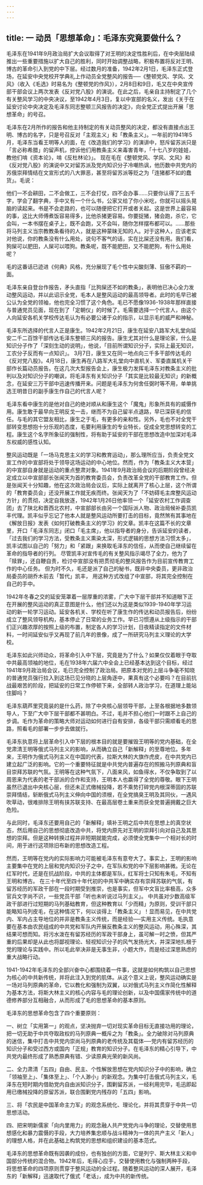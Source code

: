```yaml
---
---
---
```

title: 一  动员「思想革命」：毛泽东究竟要做什么？
---

毛泽东在1941年9月政治局扩大会议取得了对王明的决定性胜利后，在中央层陆续推出一些重要措施以扩大自己的胜利，同时开始调整战略，积极布置将反对王明、博古的革命引入到党的中下层。经过数月的准备，1942年2月1日，毛泽东正式登场，在延安中央党校开学典礼上作动员全党整风的报告──《整顿党风、学风、文风》（收入《毛选》时易名为《整顿党的作风》），2月8日和9日，毛又在中央宣传部干部会议上两次发表《反对党八股》的演说。在此之后，毛亲自主持制定了几个有关整风学习的中央决议，至1942年4月3日，复以中宣部的名义，发出《关于在延安讨论中央决定及毛泽东同志整顿三风报告的决定》，向全党正式提出开展「思想革命」的号召。

毛泽东在2月所作的报告和他主持制定的有关动员整风的决定，都没有直接点出王明、博古的名字，只是号召反对「主观主义」和「教条主义」。一年前的1941年5月，毛泽东当看王明等人的面，在《改造我们的学习》的演讲中，怒斥留苏派只是「言必称希腊」的留声机，控诉他们用教条主义来毒害青年，「十七八岁的娃娃，教他们啃《资本论》，啃《反杜林论》」。  现在毛在《整顿党风、学风、文风》和《反对党八股》的演说中又对留苏派及党内知识分子冷嘲热讽，他历数中共党内的苏俄崇拜情结在文宣形式的八大罪恶，甚至将留苏派等贬之为「连猪都不如的蠢货」。毛说：

他们一不会耕田，二不会做工，三不会打仗，四不会办事……只要你认得了三五千字，学会了翻字典，手中又有一个什么书，公家又给了你小米吃，你就可以摇头晃脑的读起来。书是不会走路的，也可以随便把它打开或者关起。这是世界上最容易的事，这比大师傅煮饭容易得多，比他杀猪更容易。你要捉猪，猪会跑，杀它，它会叫，一本书摆在桌子上，既不会跑，又不会叫，随你怎样摆布都可以。……那些将马列主义当宗教教条看待的人，就是这种蒙昧无知的人。对于这种人，应该老实对他说，你的教条没有什么用处，说句不客气的话，实在比屎还没有用。我们看，狗屎可以肥田，人屎可以喂狗。教条呢，既不能肥田，又不能肥狗，有什么用处呢？ 

毛的这番话已迹进《何典》风格，充分展现了毛个性中尖酸刻薄、狂傲不羁的一面。

毛泽东亲自登台作报告，矛头直指「比狗屎还不如的教条」，表明他已决心全力发动整风运动，并以此诏示全党，毛本人是整风运动的最高领导者。此时的毛早已被公认为全党的领袖，他也完全习惯了这个角色。毛已不愿像1936-1938年那样直接与普通党员见面，现在到了「定朝仪」的时候了。毛需要选择一个代言人，由这个人向延安各机关学校传达毛认为有必要公诸于众的指示，以显示毛的威严和神秘。

毛泽东所选择的代言人正是康生。1942年2月21日，康生在延安八路军大礼堂向延安二千二百馀干部传达毛泽东整顿三风的报告。康生尤其对什么是理论家，什么是知识分子作了「深刻生动的说明」，他说，「目前所谓知识分子，实际上最无知识，工农分子反而有一点知识」。 3月7日，康生又在同一地点向三千多干部传达毛的《反对党八股》。4月18日，康生再在八路军大礼堂向中直机关、军委直属机关干部作长篇动员报告。在这几次大型报告会上，康生极力发挥毛泽东对教条主义的批判以及对知识分子的嘲讽，将毛泽东有关知识分子「其实是比较最无知识」的新概念，在延安三万干部中迅速传播开来。问题是毛泽东为何舍任弼时等不用，单单挑选王明昔日的副手康生作自己的代言人呢？

毛泽东看中康生的是他对自己的绝对顺从和康生这个「魔鬼」形象所具有的威慑作用。康生敢于最早向王明反戈一击，继而不为自己留半点退路，早已深获毛的信任。与毛的其它盟友相比，康生之于毛，有更多的亲和性。另外，毛也不对全党干部转变思想抱十分乐观的态度，毛要利用康生的专业特长，促成全党思想转变的工程。康生这个名字所象征的强制性，将有助于延安的干部在思想改造中加深对毛泽东权威的感性认知。

整风运动既是「一场马克思主义的学习和教育运动」，那么理所应当，负责全党文宣工作的中宣部将处于领导这场运动的中心地位。然而，作为「教条主义大本营」的中宣部自身就是运动的重点整肃对象。1941年9月政治局会议的后期阶段曾经决定成立以中宣部部长张闻天为首的教育委员会，负责改革全党的干部教育工作。但是张闻天十分知趣，他在这次政治局会议后，实际上就离开了核心上层，这个所谓的「教育委员会」还没开展工作就无疾而终。张闻天为了「不妨碍毛主席整风运动方针」的贯彻，决定自我放逐，1942年1月26日他率领一个「延安农村工作调查团」去了陕北和晋西北农村，中宣部部长由另一个国际派人物、政治局候补委员凯丰代理。凯丰似乎忘记了他本人就是整风运动所要打击的目标，竟然煞有其事地在《解放日报》发表《如何打破教条主义的学习》的文章。凯丰在这篇不长的文章里，开口「毛泽东同志」闭口「毛主席」，他以指导者的身分，告诉延安的读者，「过去我们的学习方法，受教条主义熏染太深，形式逻辑的思想方法习惯太多」，凯丰试图以自己的「努力」和「紧跟」来换取毛泽东的信任，从而使自己继续留在革命的指导者的行列。 尽管凯丰对宣传毛的有关整风指示竭尽了全力，他为了「赎罪」，还自鞭自责，检讨中宣部没有把贯彻毛的整风报告作为目前宣传教育工作的中心任务。 但为时不久，毛还是派了自己的秘书，既非中央委员，更非政治局委员的胡乔木前去「暂代」凯丰， 用这种方式改组了中宣部，将其完全控制在自己的手中。

1942年冬春之交的延安笼罩着一层厚重的浓雾，广大中下层干部并不知道眼下正在开展的整风运动的真正意图是什么，他们还以为这是类似1939-1940年学习运动的新一轮学习运动。延安各机关、学校在听了康生作的传达和动员报告后，纷纷成立了整风领导机构，基本停止了日常的业务工作。早已习惯遵从上级指示的干部们正兴趣浓厚的按照上级的布置，制定各人的学习计划，日夜精读指定的文件材料，一时间延安似乎又再现了前几年的景像，成了一所研究马列主义理论的大学校。

毛泽东如此兴师动众，将革命引入中下层，究竟是为了什么？如果仅仅着眼于夺取中共最高领袖的地位，毛在1938年六届六中全会上已经基本达到这个目标，经过1941年9月政治局会议，毛已完全控制了政治局。把原本对党的上层斗争毫不知晓的普通党员强行拉入到这场已见分晓的上层角逐中，果真有这个必要吗？在目前抗战最艰苦的阶段，把延安的日常工作停顿下来，全部转人政治学习，在道理上能站住脚吗？

毛泽东葫芦里究竟装的是什么药，除了中央核心层领导干部，上至各根据地多数领导人，下至广大中下层干部都不甚明白。不过，毛并不担心他们一时跟不上自己的步调。毛作为革命的策略大师对运动如何进行自有安排，各级干部只需顺看毛的思路，照看毛的部署一步步去做就行。

毛泽东执意将上层革命引入中下层的根本目的就是要摧毁王明等的党内基础，在全党肃清王明等俄式马列主义的影响，从而确立自己「新解释」的至尊地位。多年来，王明作为俄式马列主义在中国的代表，拉斯大林的大旗作虎皮，在中共党内已建立起广泛的影响。它的一个重要特征就是中共党内普遍存在的照搬马列原典和盲目崇拜苏联的气氛。王明等在这种气氛下，八面来风，如鱼得水，不仅争取到了以周恩来为代表的老干部派的合作和支持，王明本人也嬴得了全党的尊敬。眼下王明虽然已退出中央核心层，但还未正式缴械投降，若不乘势打碎党内根深蒂固的苏联崇拜情结，斩断俄式马列主义伸向中国的须根，在全党搞臭王明及其同伙，一遇风吹草动，很难排除王明有挟苏联支持、在最高层卷土重来而获全党普遍拥戴之巨大危险。

与此同时，毛泽东还要用自己的「新解释」填补王明之后中共在思想上的真空状态，然后用自己的思想彻底改造中共，将党内原先对王明的崇拜引向对自己及其思想的崇拜。但是这种转换过程并非短期就能完成，必须使全党集中一个相对长的时间，用于进行这项除旧布新的思想改造工程。

然而，王明等在党内的实际影响力可能被毛泽东有意夸大了。事实上，王明的影响主要集中在党的上层和党内知识分子之中，在军队和党的中下层影响甚微。无论在红军时代，还是在抗战阶段，中共的主体都是军队，红军将士只知有朱毛，不知有王明和博古。 在三十年代至四十年代初的中共军中确实存有崇拜苏联的气氛，有留苏经历的军政干部在一段时期受到推崇，也是事实，但军中文盲比率极高，众多官兵文字尚不识，一些党员干部「听也未听说过马列主义」。 中共虽对少数高级军政干部进行过短期的马列基础教育，但这种教育以「少而精」为原则，受训干部只能略知马列皮毛，在这种情况下，何以谈得上「教条主义」！显而易见，在中共党内、军内占主导地位的并非是教条主义传统，而是经验──实用主义传统。毛执意要在基本由农民组成的中共党和军队内开展反教条主义的整风运动，用心殊深，其结果可想而知。将污水泼在有留苏经历的军政干部身上，虽可解一时之愤，但其严重的后果却是从此也将鄙视理论、轻视知识分子的风气发扬光大，并深深地扎根于党的理论与实践中。所以毛此举决非是无事生非，小题大作，而是经过深思熟虑的重大战略行动。

1941-1942年毛泽东的全部兴奋中心都围绕着一件事，这就是如何构筑以自己思想为核心的中共新传统，并将此注入到党的肌体。从这个意义上说，整风运动确实是一场对马列原典的革命，它以教化和强制为双翼，以对俄式马列主义作简化性解释为基本方法，将斯大林主义的核心内容与毛的理论创新，以及中国儒家传统中的道德修养部分互相融合，从而形成了毛的思想革命的基本原则。

毛泽东的思想革命包含了四个重要原则：

一、树立「实用第一」的观点，坚决抛弃一切对现实革命目标无直接功用的理论，把一切无助于中共夺取政权的马列原典一概斥之为「教条」。全力破除对马列原典的迷信，集中打击中共党内崇尚马列原典的老传统及其载体──党内有留苏经历的知识分子和受过西方或国内「正规」教育的知识分子。在毛泽东的精心引导下，中共党内最终形成了熟悉原典有错、少读原典光荣的新风尚。

二、全力肃清「五四」自由、民主、个性解放思想在党内知识分子中的影响，确立「领袖至上」、「集体至上」、「个人渺小」的新观念。为集中打击俄式马列主义，毛泽东在短时期内借助党内自由派知识分子，围剿留苏派，一经利用完毕，毛迅即起用已缴械投降的原留苏派，联合围剿党内残存的「五四」影响。

三、将「农民是中国革命主力军」的观念系统化、理论化，并将其贯穿于中共一切思想活动。

四、把宋明新儒家「向内里用力」的观念融人共产党党内斗争的理论，交替使用思想感化和暴力震慑的手段，大力培养集忠顺与战斗精神为一体的共产主义「新人」的理想人格，并在此基础上构筑党的思想和组织建设的基本范式。

毛泽东的思想革命既有因袭的成份，也有独创的方面，它是列宁、斯大林主义和中国部分传统的混合物。1942年后，毛得心应手，交替使用教化与强制两种手段，将思想革命的四项原则贯穿于整风运动的全过程。随着整风运动的深人展开，毛泽东的「新解释」迅速取代了俄式「老话」，成为中共的新传统。
